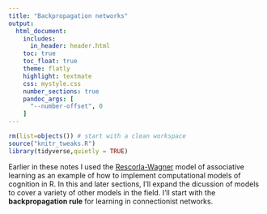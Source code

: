 ```yaml
---
title: "Backpropagation networks"
output:
  html_document:
    includes:
      in_header: header.html    
    toc: true
    toc_float: true
    theme: flatly
    highlight: textmate
    css: mystyle.css
    number_sections: true
    pandoc_args: [
      "--number-offset", 0
    ]
---
```


```r
rm(list=objects()) # start with a clean workspace
source("knitr_tweaks.R")
library(tidyverse,quietly = TRUE)
```

Earlier in these notes I used the [Rescorla-Wagner](./programming.html) model of associative learning as an example of how to implement computational models of cognition in R. In this and later sections, I'll expand the dicussion of models to cover a variety of other models in the field. I'll start with the **backpropagation rule** for learning in connectionist networks. 

